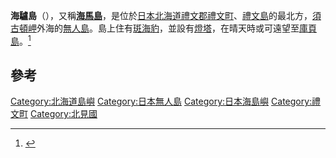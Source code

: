 '''海驢島'''（{{jpn|j=海驢島|hg=とどじま|rm=Todojima|f=y}}），又稱'''[[海馬島|海馬島]]'''，是位於[[日本|日本]][[北海道|北海道]][[禮文郡|禮文郡]][[禮文町|禮文町]]、[[禮文島|禮文島]]的最北方，[[須古頓岬|須古頓岬]]外海的[[無人島|無人島]]。島上住有[[斑海豹|斑海豹]]，並設有[[燈塔|燈塔]]，在晴天時或可遠望至[[庫頁島|庫頁島]]。<ref>{{Cite web |url=http://www.rebun-island.jp/tw/kanko/index.html |title=禮文島觀光協會 |access-date=2014-08-06 |archive-url=https://web.archive.org/web/20140601184915/http://www.rebun-island.jp/tw/kanko/index.html |archive-date=2014-06-01 |dead-url=yes }}</ref>

==參考==
{{reflist}}
{{太平洋島嶼}}
{{japan-geo-stub}}
[[Category:北海道島嶼|Category:北海道島嶼]]
[[Category:日本無人島|Category:日本無人島]]
[[Category:日本海島嶼|Category:日本海島嶼]]
[[Category:禮文町|Category:禮文町]]
[[Category:北見國|Category:北見國]]